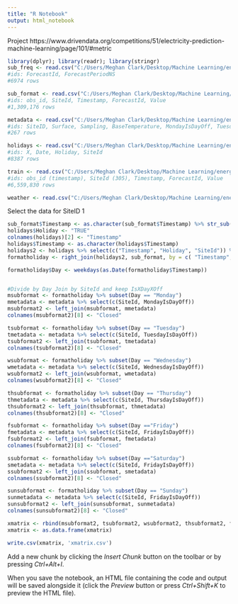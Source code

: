 ---
title: "R Notebook"
output: html_notebook
---

Project 
https://www.drivendata.org/competitions/51/electricity-prediction-machine-learning/page/101/#metric

```{r}

library(dplyr); library(readr); library(stringr)
sub_freq <- read.csv("C:/Users/Meghan Clark/Desktop/Machine Learning/energy data/submission_frequency.csv")
#ids: ForecastId, ForecastPeriodNS
#6974 rows

sub_format <- read.csv("C:/Users/Meghan Clark/Desktop/Machine Learning/energy data/submission_format.csv")
#ids: obs_id, SiteId, Timestamp, ForecastId, Value
#1,309,176 rows

metadata <- read.csv("C:/Users/Meghan Clark/Desktop/Machine Learning/energy data/metadata.csv")
#ids: SiteID, Surface, Sampling, BaseTemperature, MondayIsDayOff, TuesdayIsDayOff, WednesdayIsDayOff, ThursdayIsDayOff, FridayIsDayOff, SaturdayIsDayOff, SundayIsDayOff
#267 rows

holidays <- read.csv("C:/Users/Meghan Clark/Desktop/Machine Learning/energy data/holidays.csv")
#ids: X, Date, Holiday, SiteId
#8387 rows

train <- read.csv("C:/Users/Meghan Clark/Desktop/Machine Learning/energy data/train.csv")
#ids: obs_id (timestamp), SiteId (305), Timestamp, ForecastId, Value
#6,559,830 rows

weather <- read.csv("C:/Users/Meghan Clark/Desktop/Machine Learning/energy data/weather.csv")

```
Select the data for SiteID 1

```{r}


sub_format$Timestamp <- as.character(sub_format$Timestamp) %>% str_sub(., 1, str_length(.)-9)
holidays$Holiday <- "TRUE"
colnames(holidays)[2] <- "Timestamp"
holidays$Timestamp <- as.character(holidays$Timestamp)
holidays2 <- holidays %>% select(c("Timestamp", "Holiday", "SiteId")) %>% distinct()
formatholiday <- right_join(holidays2, sub_format, by = c( "Timestamp", "SiteId" )) 

formatholiday$Day <- weekdays(as.Date(formatholiday$Timestamp))


#Divide by Day Join by SiteId and keep IsXDayXOff 
msubformat <- formatholiday %>% subset(Day == "Monday")
mmetadata <- metadata %>% select(c(SiteId, MondayIsDayOff))
msubformat2 <- left_join(msubformat, mmetadata)
colnames(msubformat2)[8] <- "Closed"

tsubformat <- formatholiday %>% subset(Day == "Tuesday")
tmetadata <- metadata %>% select(c(SiteId, TuesdayIsDayOff))
tsubformat2 <- left_join(tsubformat, tmetadata)
colnames(tsubformat2)[8] <- "Closed"

wsubformat <- formatholiday %>% subset(Day == "Wednesday")
wmetadata <- metadata %>% select(c(SiteId, WednesdayIsDayOff))
wsubformat2 <- left_join(wsubformat, wmetadata)
colnames(wsubformat2)[8] <- "Closed"

thsubformat <- formatholiday %>% subset(Day == "Thursday")
thmetadata <- metadata %>% select(c(SiteId, ThursdayIsDayOff))
thsubformat2 <- left_join(thsubformat, thmetadata)
colnames(thsubformat2)[8] <- "Closed"

fsubformat <- formatholiday %>% subset(Day =="Friday")
fmetadata <- metadata %>% select(c(SiteId, FridayIsDayOff))
fsubformat2 <- left_join(fsubformat, fmetadata)
colnames(fsubformat2)[8] <- "Closed"

ssubformat <- formatholiday %>% subset(Day =="Saturday")
smetadata <- metadata %>% select(c(SiteId, FridayIsDayOff))
ssubformat2 <- left_join(ssubformat, smetadata)
colnames(ssubformat2)[8] <- "Closed"

sunsubformat <- formatholiday %>% subset(Day == "Sunday")
sunmetadata <- metadata %>% select(c(SiteId, FridayIsDayOff))
sunsubformat2 <- left_join(sunsubformat, sunmetadata)
colnames(sunsubformat2)[8] <- "Closed"

xmatrix <- rbind(msubformat2, tsubformat2, wsubformat2, thsubformat2, fsubformat2, ssubformat2, sunsubformat2)
xmatrix <- as.data.frame(xmatrix)

write.csv(xmatrix, 'xmatrix.csv')
```

Add a new chunk by clicking the *Insert Chunk* button on the toolbar or by pressing *Ctrl+Alt+I*.

When you save the notebook, an HTML file containing the code and output will be saved alongside it (click the *Preview* button or press *Ctrl+Shift+K* to preview the HTML file).
